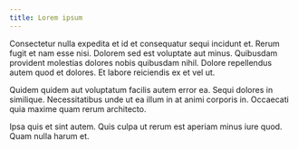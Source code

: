 ```yaml
---
title: Lorem ipsum
---
```


Consectetur nulla expedita et id et consequatur sequi incidunt et. Rerum fugit et nam esse nisi. Dolorem sed est voluptate aut minus. Quibusdam provident molestias dolores nobis quibusdam nihil. Dolore repellendus autem quod et dolores. Et labore reiciendis ex et vel ut.

Quidem quidem aut voluptatum facilis autem error ea. Sequi dolores in similique. Necessitatibus unde ut ea illum in at animi corporis in. Occaecati quia maxime quam rerum architecto.

Ipsa quis et sint autem. Quis culpa ut rerum est aperiam minus iure quod. Quam nulla harum et.
